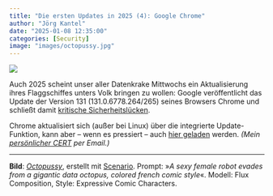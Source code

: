 ```yaml
---
title: "Die ersten Updates in 2025 (4): Google Chrome"
author: "Jörg Kantel"
date: "2025-01-08 12:35:00"
categories: [Security]
image: "images/octopussy.jpg"
---
```


[![](images/octopussy-b.jpg)](https://www.flickr.com/photos/schockwellenreiter/54254254569/)

Auch 2025 scheint unser aller Datenkrake Mittwochs ein Aktualisierung ihres Flaggschiffes unters Volk bringen zu wollen: Google veröffentlicht das Update der Version 131 (131.0.6778.264/265) seines Browsers Chrome und schließt  damit [kritische Sicherheitslücken](https://chromereleases.googleblog.com/2025/01/stable-channel-update-for-desktop.html).

Chrome aktualisiert sich (außer bei Linux) über die integrierte Update-Funktion, kann aber -- wenn es pressiert -- auch [hier geladen](https://www.google.com/intl/de/chrome/browser/) werden. *(Mein [persönlicher CERT](https://wwwuser.gwdguser.de/~mreiman1/) per Email.)*

---

**Bild**: *[Octopussy](https://www.flickr.com/photos/schockwellenreiter/54254254569/)*, erstellt mit [Scenario](http://cognitiones.kantel-chaos-team.de/technikgeschichte/rechnerundnetze/scenario.html). Prompt: »*A sexy female robot evades from a gigantic data octopus, colored french comic style*«. Modell: Flux Composition, Style: Expressive Comic Characters.